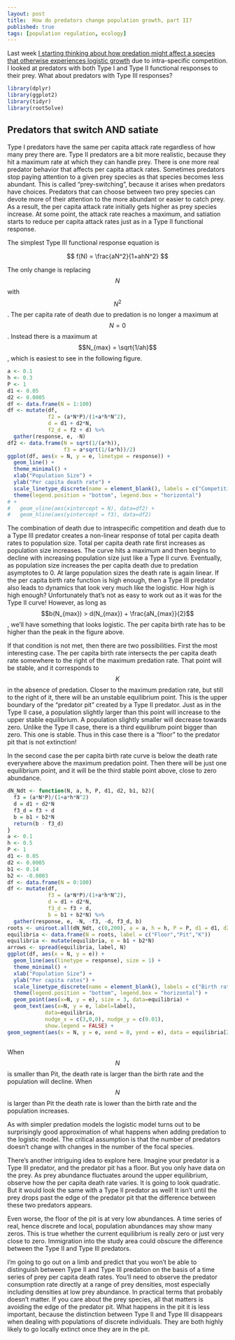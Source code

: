 ```yaml
--- 
layout: post 
title:  How do predators change population growth, part II? 
published: true 
tags: [population regulation, ecology] 
---
```


Last week [I starting thinking about how predation might affect a species that otherwise experiences logistic growth](http://atyre2.github.io/2016/05/18/per-capita-growth-and-predators.html) due to intra-specific competition. I looked at predators with both Type I and Type II functional responses to their prey. What about predators with Type III responses?

```r
library(dplyr)
library(ggplot2)
library(tidyr)
library(rootSolve)
```

## Predators that switch AND satiate

Type I predators have the same per capita attack rate regardless of how many prey there are. Type II predators are a bit more realistic, because they hit a maximum rate at which they can handle prey. There is one more real predator behavior that affects per capita attack rates. Sometimes predators stop paying attention to a given prey species as that species becomes less abundant. This is called "prey-switching", because it arises when predators have choices. Predators that can choose between two prey species can devote more of their attention to the more abundant or easier to catch prey. As a result, the per capita attack rate initially gets higher as prey species increase. At some point, the attack rate reaches a maximum, and satiation starts to reduce per capita attack rates just as in a Type II functional response.

The simplest Type III functional response equation is 

$$
  f(N) = \frac{aN^2}{1+ahN^2}
$$

The only change is replacing $$N$$ with $$N^2$$. The per capita rate of death due to predation is no longer a maximum at $$N = 0$$. Instead there is a maximum at $$N_{max} = \sqrt{1/ah}$$, which is easiest to see in the following figure. 

```r
a <- 0.1
h <- 0.3
P <- 1
d1 <- 0.05
d2 <- 0.0005
df <- data.frame(N = 1:100)
df <- mutate(df,
             f2 = (a*N*P)/(1+a*h*N^2),
             d = d1 + d2*N,
             f2_d = f2 + d) %>%
  gather(response, e, -N)
df2 <- data.frame(N = sqrt(1/(a*h)),
                  f3 = a*sqrt(1/(a*h))/2)
ggplot(df, aes(x = N, y = e, linetype = response)) + 
  geom_line() + 
  theme_minimal() + 
  xlab("Population Size") + 
  ylab("Per capita death rate") + 
  scale_linetype_discrete(name = element_blank(), labels = c("Competition","Predation","Competition + Predation")) + 
  theme(legend.position = "bottom", legend.box = "horizontal") 
# +
#   geom_vline(aes(xintercept = N), data=df2) + 
#   geom_hline(aes(yintercept = f3), data=df2)
```

The combination of death due to intraspecific competition and death due to a Type III predator creates a non-linear response of total per capita death rates to population size. Total per capita death rate first increases as population size increases. The curve hits a maximum and then begins to decline with increasing population size just like a Type II curve. Eventually, as population size increases the per capita death due to predation asymptotes to 0. At large population sizes the death rate is again linear. If the per capita birth rate function is high enough, then a Type III predator also leads to dynamics that look very much like the logistic. How high is high enough? Unfortunately that's not as easy to work out as it was for the Type II curve! 
However, as long as $$b(N_{max}) > d(N_{max}) + \frac{aN_{max}}{2}$$, we'll have something that looks logistic. The per capita birth rate has to be higher than the peak in the figure above.

If that condition is not met, then there are two possibilities. First the most interesting case. The per capita birth rate intersects the per capita death rate somewhere to the right of the maximum predation rate. That point will be stable, and it corresponds to $$K$$ in the absence of predation. Closer to the maximum predation rate, but still to the right of it, there will be an unstable equilibrium point. This is the upper boundary of the "predator pit" created by a Type II predator. Just as in the Type II case, a population slightly larger than this point will increase to the upper stable equilibrium. A population slightly smaller will decrease towards zero. Unlike the Type II case, there is a third equilibrum point bigger than zero. This one is stable. Thus in this case there is a "floor" to the predator pit that is not extinction!

In the second case the per capita birth rate curve is below the death rate everywhere above the maximum predation point. Then there will be just one equilibrium point, and it will be the third stable point above, close to zero abundance. 


```r
dN_Ndt <- function(N, a, h, P, d1, d2, b1, b2){
  f3 = (a*N*P)/(1+a*h*N^2)
  d = d1 + d2*N
  f3_d = f3 + d
  b = b1 + b2*N 
  return(b - f3_d)
}
a <- 0.1
h <- 0.5
P <- 1
d1 <- 0.05
d2 <- 0.0005
b1 <- 0.14
b2 <- -0.0003
df <- data.frame(N = 0:100)
df <- mutate(df,
             f3 = (a*N*P)/(1+a*h*N^2),
             d = d1 + d2*N,
             f3_d = f3 + d,
             b = b1 + b2*N) %>%
  gather(response, e, -N, -f3, -d, f3_d, b)
roots <- uniroot.all(dN_Ndt, c(0,200), a = a, h = h, P = P, d1 = d1, d2 = d2, b1 = b1, b2 = b2 )
equilibria <- data.frame(N = roots, label = c("Floor","Pit","K"))
equilibria <- mutate(equilibria, e = b1 + b2*N)
arrows <- spread(equilibria, label, N)
ggplot(df, aes(x = N, y = e)) + 
  geom_line(aes(linetype = response), size = 1) + 
  theme_minimal() + 
  xlab("Population Size") + 
  ylab("Per capita rates") + 
  scale_linetype_discrete(name = element_blank(), labels = c("Birth rate", "Death rate")) + 
  theme(legend.position = "bottom", legend.box = "horizontal") + 
  geom_point(aes(x=N, y = e), size = 3, data=equilibria) + 
  geom_text(aes(x=N, y = e, label=label), 
            data=equilibria,
            nudge_x = c(3,0,0), nudge_y = c(0.01),
            show.legend = FALSE) + 
geom_segment(aes(x = N, y = e, xend = 0, yend = e), data = equilibria[2,],arrow = arrow(length = unit(0.5,"cm")))
  
```

When $$N$$ is smaller than Pit, the death rate is larger than the birth rate and the population will decline. When $$N$$ is larger than Pit the death rate is lower than the birth rate and the population increases. 

As with simpler predation models the logistic model turns out to be surprisingly good approximation of what happens when adding predation to the logistic model. The critical assumption is that the number of predators doesn't change with changes in the number of the focal species. 

There's another intriguing idea to explore here. Imagine your predator is a Type III predator, and the predator pit has a floor. But you only have data on the prey. As prey abundance fluctuates around the upper equilibrium, observe how the per capita death rate varies. It is going to look quadratic. But it would look the same with a Type II predator as well! It isn't until the prey drops past the edge of the predator pit that the difference between these two predators appears. 

Even worse, the floor of the pit is at very low abundances. A time series of real, hence discrete and local, population abundances may show many zeros. This is true whether the current equilibrium is really zero or just very close to zero. Immigration into the study area could obscure the difference between the Type II and Type III predators.  

I'm going to go out on a limb and predict that you won't be able to distinguish between Type II and Type III predation on the basis of a time series of prey per capita death rates. You'll need to observe the predator consumption rate directly at a range of prey densities, most especially including densities at low prey abundance. In practical terms that probably doesn't matter. If you care about the prey species, all that matters is avoiding the edge of the predator pit. What happens in the pit it is less important, because the distinction between Type II and Type III disappears when dealing with populations of discrete individuals. They are both highly likely to go locally extinct once they are in the pit. 